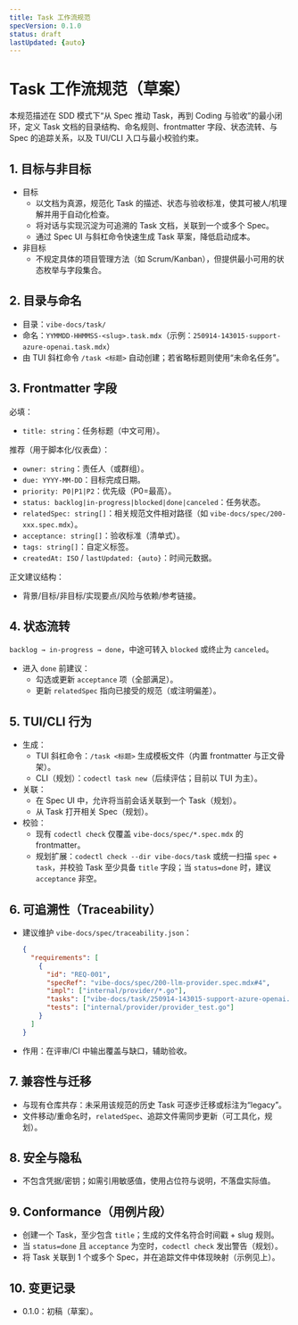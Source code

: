 ```yaml
---
title: Task 工作流规范
specVersion: 0.1.0
status: draft
lastUpdated: {auto}
---
```


# Task 工作流规范（草案）

本规范描述在 SDD 模式下“从 Spec 推动 Task，再到 Coding 与验收”的最小闭环，定义 Task 文档的目录结构、命名规则、frontmatter 字段、状态流转、与 Spec 的追踪关系，以及 TUI/CLI 入口与最小校验约束。

## 1. 目标与非目标
- 目标
  - 以文档为真源，规范化 Task 的描述、状态与验收标准，使其可被人/机理解并用于自动化检查。
  - 将对话与实现沉淀为可追溯的 Task 文档，关联到一个或多个 Spec。
  - 通过 Spec UI 与斜杠命令快速生成 Task 草案，降低启动成本。
- 非目标
  - 不规定具体的项目管理方法（如 Scrum/Kanban），但提供最小可用的状态枚举与字段集合。

## 2. 目录与命名
- 目录：`vibe-docs/task/`
- 命名：`YYMMDD-HHMMSS-<slug>.task.mdx`（示例：`250914-143015-support-azure-openai.task.mdx`）
- 由 TUI 斜杠命令 `/task <标题>` 自动创建；若省略标题则使用“未命名任务”。

## 3. Frontmatter 字段
必填：
- `title: string`：任务标题（中文可用）。

推荐（用于脚本化/仪表盘）：
- `owner: string`：责任人（或群组）。
- `due: YYYY-MM-DD`：目标完成日期。
- `priority: P0|P1|P2`：优先级（P0=最高）。
- `status: backlog|in-progress|blocked|done|canceled`：任务状态。
- `relatedSpec: string[]`：相关规范文件相对路径（如 `vibe-docs/spec/200-xxx.spec.mdx`）。
- `acceptance: string[]`：验收标准（清单式）。
- `tags: string[]`：自定义标签。
- `createdAt: ISO` / `lastUpdated: {auto}`：时间元数据。

正文建议结构：
- 背景/目标/非目标/实现要点/风险与依赖/参考链接。

## 4. 状态流转
`backlog → in-progress → done`，中途可转入 `blocked` 或终止为 `canceled`。
- 进入 `done` 前建议：
  - 勾选或更新 `acceptance` 项（全部满足）。
  - 更新 `relatedSpec` 指向已接受的规范（或注明偏差）。

## 5. TUI/CLI 行为
- 生成：
  - TUI 斜杠命令：`/task <标题>` 生成模板文件（内置 frontmatter 与正文骨架）。
  - CLI（规划）：`codectl task new`（后续评估；目前以 TUI 为主）。
- 关联：
  - 在 Spec UI 中，允许将当前会话关联到一个 Task（规划）。
  - 从 Task 打开相关 Spec（规划）。
- 校验：
  - 现有 `codectl check` 仅覆盖 `vibe-docs/spec/*.spec.mdx` 的 frontmatter。
  - 规划扩展：`codectl check --dir vibe-docs/task` 或统一扫描 `spec` + `task`，并校验 Task 至少具备 `title` 字段；当 `status=done` 时，建议 `acceptance` 非空。

## 6. 可追溯性（Traceability）
- 建议维护 `vibe-docs/spec/traceability.json`：
  ```json
  {
    "requirements": [
      {
        "id": "REQ-001",
        "specRef": "vibe-docs/spec/200-llm-provider.spec.mdx#4",
        "impl": ["internal/provider/*.go"],
        "tasks": ["vibe-docs/task/250914-143015-support-azure-openai.task.mdx"],
        "tests": ["internal/provider/provider_test.go"]
      }
    ]
  }
  ```
- 作用：在评审/CI 中输出覆盖与缺口，辅助验收。

## 7. 兼容性与迁移
- 与现有仓库共存：未采用该规范的历史 Task 可逐步迁移或标注为“legacy”。
- 文件移动/重命名时，`relatedSpec`、追踪文件需同步更新（可工具化，规划）。

## 8. 安全与隐私
- 不包含凭据/密钥；如需引用敏感值，使用占位符与说明，不落盘实际值。

## 9. Conformance（用例片段）
- 创建一个 Task，至少包含 `title`；生成的文件名符合时间戳 + slug 规则。
- 当 `status=done` 且 `acceptance` 为空时，`codectl check` 发出警告（规划）。
- 将 Task 关联到 1 个或多个 Spec，并在追踪文件中体现映射（示例见上）。

## 10. 变更记录
- 0.1.0：初稿（草案）。

